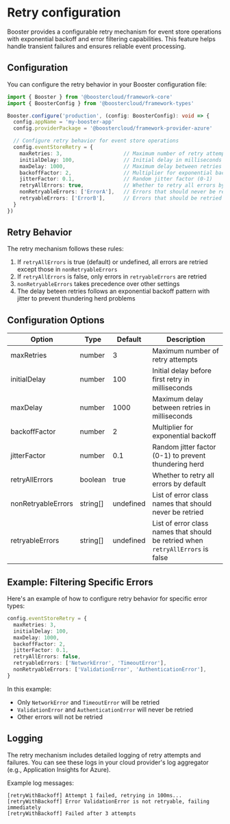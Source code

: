 # Retry configuration

Booster provides a configurable retry mechanism for event store operations with exponential backoff and error filtering capabilities. This feature helps handle transient failures and ensures reliable event processing.

## Configuration

You can configure the retry behavior in your Booster configuration file:

```typescript
import { Booster } from '@boostercloud/framework-core'
import { BoosterConfig } from '@boostercloud/framework-types'

Booster.configure('production', (config: BoosterConfig): void => {
  config.appName = 'my-booster-app'
  config.providerPackage = '@boostercloud/framework-provider-azure'

  // Configure retry behavior for event store operations
  config.eventStoreRetry = {
    maxRetries: 3,                    // Maximum number of retry attempts
    initialDelay: 100,                // Initial delay in milliseconds
    maxDelay: 1000,                   // Maximum delay between retries
    backoffFactor: 2,                 // Multiplier for exponential backoff
    jitterFactor: 0.1,                // Random jitter factor (0-1)
    retryAllErrors: true,             // Whether to retry all errors by default
    nonRetryableErrors: ['ErrorA'],   // Errors that should never be retried
    retryableErrors: ['ErrorB'],      // Errors that should be retried when retryAllErrors is false
  }
})
```

## Retry Behavior

The retry mechanism follows these rules:

1. If `retryAllErrors` is true (default) or undefined, all errors are retried except those in `nonRetryableErrors`
2. If `retryAllErrors` is false, only errors in `retryableErrors` are retried
3. `nonRetryableErrors` takes precedence over other settings
4. The delay beteen retries follows an exponential backoff pattern with jitter to prevent thundering herd problems

## Configuration Options

| Option | Type | Default | Description |
|--------|------|---------|-------------|
| maxRetries | number | 3 | Maximum number of retry attempts |
| initialDelay | number | 100 | Initial delay before first retry in milliseconds |
| maxDelay | number | 1000 | Maximum delay between retries in milliseconds |
| backoffFactor | number | 2 | Multiplier for exponential backoff |
| jitterFactor | number | 0.1 | Random jitter factor (0-1) to prevent thundering herd |
| retryAllErrors | boolean | true | Whether to retry all errors by default |
| nonRetryableErrors | string[] | undefined | List of error class names that should never be retried |
| retryableErrors | string[] | undefined | List of error class names that should be retried when `retryAllErrors` is false |

## Example: Filtering Specific Errors

Here's an example of how to configure retry behavior for specific error types:

```typescript
config.eventStoreRetry = {
  maxRetries: 3,
  initialDelay: 100,
  maxDelay: 1000,
  backoffFactor: 2,
  jitterFactor: 0.1,
  retryAllErrors: false,
  retryableErrors: ['NetworkError', 'TimeoutError'],
  nonRetryableErrors: ['ValidationError', 'AuthenticationError'],
}
```

In this example:
- Only `NetworkError` and `TimeoutError` will be retried
- `ValidationError` and `AuthenticationError` will never be retried
- Other errors will not be retried

## Logging

The retry mechanism includes detailed logging of retry attempts and failures. You can see these logs in your cloud provider's log aggregator (e.g., Application Insights for Azure).

Example log messages:
```
[retryWithBackoff] Attempt 1 failed, retrying in 100ms...
[retryWithBackoff] Error ValidationError is not retryable, failing immediately
[retryWithBackoff] Failed after 3 attempts
```
